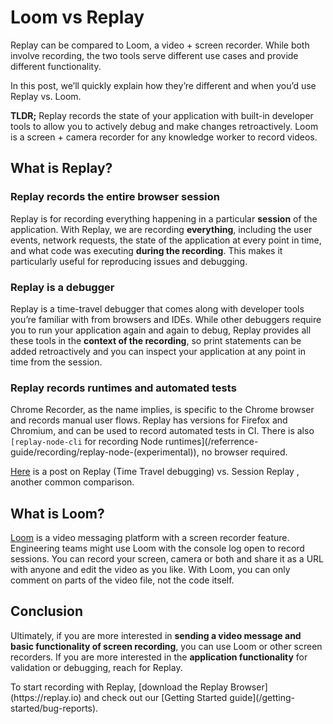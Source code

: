 
# Loom vs Replay

Replay can be compared to Loom, a video + screen recorder. While both involve recording, the two tools serve different use cases and provide different functionality. 

In this post, we’ll quickly explain how they’re different and when you’d use Replay vs. Loom.

**TLDR;** Replay records the state of your application with built-in developer tools to allow you to actively debug and make changes retroactively. Loom is a screen + camera recorder for any knowledge worker to record videos.

## What is Replay?

### Replay records the entire browser session

Replay is for recording everything happening in a particular **session** of the application. With Replay, we are recording **everything**, including the user events, network requests, the state of the application at every point in time, and what code was executing **during the recording**. This makes it particularly useful for reproducing issues and debugging.

### Replay is a debugger

Replay is a time-travel debugger that comes along with developer tools you’re familiar with from browsers and IDEs. While other debuggers require you to run your application again and again to debug, Replay provides all these tools in the **context of the recording**, so print statements can be added retroactively and you can inspect your application at any point in time from the session.

### Replay records runtimes and automated tests

Chrome Recorder, as the name implies, is specific to the Chrome browser and records manual user flows. Replay has versions for Firefox and Chromium, and can be used to record automated tests in CI. There is also `[replay-node-cli` for recording Node runtimes](/referrence-guide/recording/replay-node-(experimental)), no browser required.

[Here](https://medium.com/replay-io/session-replay-vs-time-travel-debugging-14a1357e2fc3) is a post on Replay (Time Travel debugging) vs. Session Replay , another common comparison. 

## What is Loom?

[Loom](https://www.loom.com/?utm_term=loom_e&utm_campaign=US_GS_Brand_Phrase_Exact&utm_source=adwords&utm_medium=ppc&utm_content=&hsa_acc=4481576800&hsa_cam=15507659439&hsa_grp=134743398910&hsa_ad=567960631368&hsa_src=g&hsa_tgt=kwd-41804546&hsa_kw=loom&hsa_mt=e&hsa_net=adwords&hsa_ver=3&gclid=Cj0KCQjwxtSSBhDYARIsAEn0thQ0eh6WdPgvXGUqVoyiZZp49vNXLeVXNFvJg62OLnyvMGaOi_T2Q3MaArkpEALw_wcB) is a video messaging platform with a screen recorder feature. Engineering teams might use Loom with the console log open to record sessions. You can record your screen, camera or both and share it as a URL with anyone and edit the video as you like. With Loom, you can only comment on parts of the video file, not the code itself.

## Conclusion

Ultimately, if you are more interested in **sending a video message and basic functionality of screen recording**, you can use Loom or other screen recorders. If you are more interested in the **application functionality** for validation or debugging, reach for Replay.

<Callout type="info" emoji="💡">
To start recording with Replay, [download the Replay Browser](https://replay.io) and check out our [Getting Started guide](/getting-started/bug-reports).

</Callout>